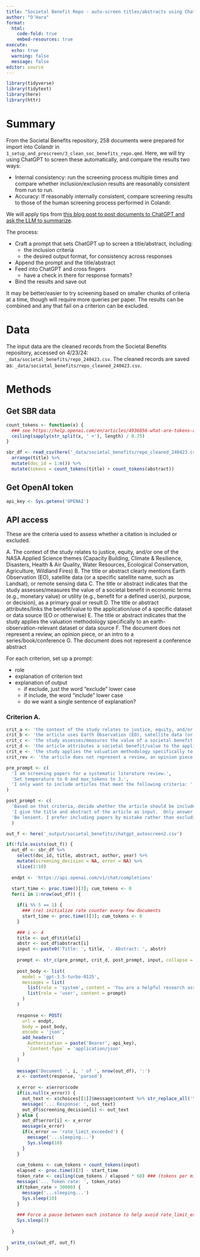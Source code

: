 ```yaml
---
title: "Societal Benefit Repo - auto-screen titles/abstracts using ChatGPT"
author: "O'Hara"
format: 
  html:
    code-fold: true
    embed-resources: true
execute:
  echo: true
  warning: false
  message: false
editor: source
---
```


```r
library(tidyverse)
library(tidytext)
library(here)
library(httr)
```

# Summary

From the Societal Benefits repository, 258 documents were prepared for import into Colandr in `1_setup_and_prescreen/3_clean_soc_benefits_repo.qmd`.  Here, we will try using ChatGPT to screen these automatically, and compare the results two ways: 

* Internal consistency: run the screening process multiple times and compare whether inclusion/exclusion results are reasonably consistent from run to run.
* Accuracy: If reasonably internally consistent, compare screening results to those of the human screening process performed in Colandr.

We will apply tips from [this blog post to post documents to ChatGPT and ask the LLM to summarize](https://www.r-bloggers.com/2024/03/how-to-scrape-pdf-text-and-summarize-it-with-openai-llms-in-r).

The process:

* Craft a prompt that sets ChatGPT up to screen a title/abstract, including:
    * the inclusion criteria
    * the desired output format, for consistency across responses
* Append the prompt and the title/abstract
* Feed into ChatGPT and cross fingers
    * have a check in there for response formats?
* Bind the results and save out

It may be better/easier to try screening based on smaller chunks of criteria at a time, though will require more queries per paper.  The results can be combined and any that fail on a criterion can be excluded.

# Data

The input data are the cleaned records from the Societal Benefits repository, accessed on 4/23/24: `_data/societal_benefits/repo_240423.csv`.  The cleaned records are saved as: `_data/societal_benefits/repo_cleaned_240423.csv`.

# Methods

## Get SBR data

```r
count_tokens <- function(x) {
  ### see https://help.openai.com/en/articles/4936856-what-are-tokens-and-how-to-count-them
  ceiling(sapply(str_split(x, ' +'), length) / 0.75)
}

sbr_df <- read_csv(here('_data/societal_benefits/repo_cleaned_240423.csv')) %>%
  arrange(title) %>%
  mutate(doc_id = 1:n()) %>%
  mutate(tokens = count_tokens(title) + count_tokens(abstract))
```

 
## Get OpenAI token

```r
api_key <- Sys.getenv('OPENAI')
```

## API access

These are the criteria used to assess whether a citation is included or excluded.

A. The context of the study relates to justice, equity, and/or one of the NASA Applied Science themes (Capacity Building, Climate & Resilience, Disasters, Health & Air Quality, Water Resources, Ecological Conservation, Agriculture, Wildland Fires)
B. The title or abstract clearly mentions Earth Observation (EO), satellite data (or a specific satellite name, such as Landsat), or remote sensing data
C. The title or abstract indicates that the study assesses/measures the value of a societal benefit in economic terms (e.g., monetary value) or utility (e.g., benefit for a defined user(s), purpose, or decision), as a primary goal or result
D. The title or abstract attributes/links the benefit/value to the application/use of a specific dataset or data source (EO or otherwise)
E. The title or abstract indicates that the study applies the valuation methodology specifically to an earth-observation-relevant dataset or data source
F. The document does not represent a review, an opinion piece, or an intro to a series/book/conference
G. The document does not represent a conference abstract

For each criterion, set up a prompt:

* role
* explanation of criterion text
* explanation of output
    * if exclude, just the word "exclude" lower case
    * if include, the word "include" lower case
    * do we want a single sentence of explanation?
    
### Criterion A.


  
```r
crit_a <- 'the context of the study relates to justice, equity, and/or one of the NASA Applied Science themes (Capacity Building, Climate & Resilience, Disasters, Health & Air Quality, Water Resources, Ecological Conservation, Agriculture, Wildland Fires)'
crit_b <- 'the article uses Earth Observation (EO), satellite data (or a specific satellite name, such as Landsat), or remote sensing data'
crit_c <- 'the study assesses/measures the value of a societal benefit in economic terms (e.g., monetary value) or utility (e.g., benefit for a defined user(s), purpose, or decision), as a primary goal or result'
crit_d <- 'the article attributes a societal benefit/value to the application or use of a specific dataset or data source (EO or otherwise)'
crit_e <- 'the study applies the valuation methodology specifically to an earth-observation-relevant dataset or data source'
crit_rev <- 'the article does not represent a review, an opinion piece, or an intro to a series/book/conference, and the article does not represent a conference abstract'

pre_prompt <- c(
  'I am screening papers for a systematic literature review.',
  'Set temperature to 0 and max_tokens to 3.', 
  'I only want to include articles that meet the following criteria: '
)

post_prompt <- c(
  'Based on that criteria, decide whether the article should be included or excluded from the systematic review.',
  'I give the title and abstract of the article as input.  Only answer Include or Exclude.',
  'Be lenient. I prefer including papers by mistake rather than excluding them by mistake.'
  )

```

```r
out_f <- here('_output/societal_benefits/chatgpt_autoscreen2.csv')

if(!file.exists(out_f)) {
  out_df <- sbr_df %>%
    select(doc_id, title, abstract, author, year) %>%
    mutate(screening_decision = NA, error = NA) %>%
    slice(1:10)
  
  endpt <- 'https://api.openai.com/v1/chat/completions'
  
  start_time <- proc.time()[3]; cum_tokens <- 0
  for(i in 1:nrow(out_df)) {

    if(i %% 5 == 1) {
      ### (re) initialize rate counter every few documents
      start_time <- proc.time()[3]; cum_tokens <- 0
    }

    ### i <- 4
    title <- out_df$title[i]
    abstr <- out_df$abstract[i]
    input <- paste0('Title: ', title, '. Abstract: ', abstr)
    
    prompt <- str_c(pre_prompt, crit_d, post_prompt, input, collapse = ' ')
    
    post_body <- list(
      model = 'gpt-3.5-turbo-0125',
      messages = list(
        list(role = 'system', content = 'You are a helpful research assistant with a background in economic methods.'),
        list(role = 'user', content = prompt)
      )
    )
    
    response <- POST(
      url = endpt,
      body = post_body,
      encode = 'json',
      add_headers(
        Authorization = paste('Bearer', api_key),
        `Content-Type` = 'application/json'
      )
    )
    
    message('Document ', i, ' of ', nrow(out_df), ':')
    x <- content(response, 'parsed')
    
    x_error <- x$error$code
    if(is.null(x_error)) {
      out_text <- x$choices[[1]]$message$content %>% str_replace_all('\\n|\\r', '  ')
      message('... Response: ', out_text)
      out_df$screening_decision[i] <- out_text
    } else {
      out_df$error[i] <- x_error
      message(x_error)
      if(x_error == 'rate_limit_exceeded') {
        message('...sleeping...')
        Sys.sleep(10)
      }
    }
    
    cum_tokens <- cum_tokens + count_tokens(input)
    elapsed <- proc.time()[3] - start_time
    token_rate <- ceiling(cum_tokens / elapsed * 60) ### (tokens per minute)
    message('... Token rate: ', token_rate)
    if(token_rate > 30000) {
      message('...sleeping...')
      Sys.sleep(10)
    }
    
    ### Force a pause between each instance to help avoid rate_limit_exceeded
    Sys.sleep(3)
    
  }
  
  write_csv(out_df, out_f)
}

```

